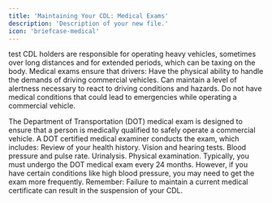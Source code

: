 ```yaml
---
title: 'Maintaining Your CDL: Medical Exams'
description: 'Description of your new file.'
icon: 'briefcase-medical'
---
```


test 
<Accordion title="Why Are Medical Exams Necessary for CDL Holders?"> CDL holders are responsible for operating heavy vehicles, sometimes over long distances and for extended periods, which can be taxing on the body. Medical exams ensure that drivers:
Have the physical ability to handle the demands of driving commercial vehicles.
Can maintain a level of alertness necessary to react to driving conditions and hazards.
Do not have medical conditions that could lead to emergencies while operating a commercial vehicle.
</Accordion> 

<Accordion title="What is the DOT Medical Exam?"> The Department of Transportation (DOT) medical exam is designed to ensure that a person is medically qualified to safely operate a commercial vehicle. A DOT certified medical examiner conducts the exam, which includes:
Review of your health history.
Vision and hearing tests.
Blood pressure and pulse rate.
Urinalysis.
Physical examination.
</Accordion> 
<Accordion title="How Often Must CDL Drivers Get a Medical Exam?"> Typically, you must undergo the DOT medical exam every 24 months. However, if you have certain conditions like high blood pressure, you may need to get the exam more frequently.
Remember: Failure to maintain a current medical certificate can result in the suspension of your CDL. 
</Accordion> 